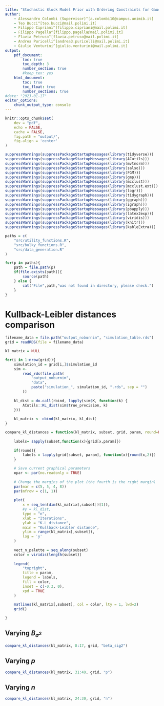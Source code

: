 ```yaml
---
title: "Stochastic Block Model Prior with Ordering Constraints for Gaussian Graphical Models"
author:
    - Alessandro Colombi (Supervisor)^[a.colombi10@campus.unimib.it]
    - Teo Bucci^[teo.bucci@mail.polimi.it]
    - Filippo Cipriani^[filippo.cipriani@mail.polimi.it]
    - Filippo Pagella^[filippo.pagella@mail.polimi.it]
    - Flavia Petruso^[flavia.petruso@mail.polimi.it]
    - Andrea Puricelli^[andrea3.puricelli@mail.polimi.it]
    - Giulio Venturini^[giulio.venturini@mail.polimi.it]
output:
    pdf_document:
        toc: true
        toc_depth: 3
        number_section: true
        #keep_tex: yes
    html_document:
        toc: true
        toc_float: true
        number_sections: true
#date: "2023-01-17"
editor_options:
    chunk_output_type: console
---
```


```r
knitr::opts_chunk$set(
    dev = "pdf",
    echo = FALSE,
    cache = FALSE,
    fig.path = "output/",
    fig.align = 'center'
)
```

```r
suppressWarnings(suppressPackageStartupMessages(library(tidyverse)))
suppressWarnings(suppressPackageStartupMessages(library(ACutils)))
suppressWarnings(suppressPackageStartupMessages(library(mvtnorm)))
suppressWarnings(suppressPackageStartupMessages(library(salso)))
suppressWarnings(suppressPackageStartupMessages(library(FGM)))
suppressWarnings(suppressPackageStartupMessages(library(gmp)))
suppressWarnings(suppressPackageStartupMessages(library(mcclust)))
suppressWarnings(suppressPackageStartupMessages(library(mcclust.ext)))
suppressWarnings(suppressPackageStartupMessages(library(logr)))
suppressWarnings(suppressPackageStartupMessages(library(tidygraph)))
suppressWarnings(suppressPackageStartupMessages(library(ggraph)))
suppressWarnings(suppressPackageStartupMessages(library(igraph)))
suppressWarnings(suppressPackageStartupMessages(library(pbapply)))
suppressWarnings(suppressPackageStartupMessages(library(latex2exp)))
suppressWarnings(suppressPackageStartupMessages(library(viridis)))
suppressWarnings(suppressPackageStartupMessages(library(knitr)))
suppressWarnings(suppressPackageStartupMessages(library(kableExtra)))
```
```r
paths = c(
    "src/utility_functions.R",
    "src/bulky_functions.R",
    "src/data_generation.R"
)

for(p in paths){
    path = file.path(p)
    if(file.exists(path)){
        source(path)
    } else {
        cat("File",path,"was not found in directory, please check.")
    }
}
```

\newpage

# Kullback-Leibler distances comparison

```r

filename_data = file.path("output_noburnin", "simulation_table.rds")
grid = readRDS(file = filename_data)

kl_matrix = NULL

for(i in 1:nrow(grid)){
    simulation_id = grid[i,]$simulation_id
    sim <-
        read_rds(file.path(
            "output_noburnin",
            "data",
            paste("simulation_", simulation_id, ".rds", sep = "")
        ))
    
    kl_dist = do.call(rbind, lapply(sim$K, function(k) {
        ACutils::KL_dist(sim$true_precision, k)
    }))
    
    kl_matrix <- cbind(kl_matrix, kl_dist)
}

compare_kl_distances = function(kl_matrix, subset, grid, param, round=FALSE){
    
    labels= sapply(subset,function(x){grid[x,param]})
    
    if(round){
        labels = lapply(grid[subset, param], function(x){round(x,2)})
    }

    # Save current graphical parameters
    opar <- par(no.readonly = TRUE)
    
    # Change the margins of the plot (the fourth is the right margin)
    par(mar = c(5, 5, 4, 8))
    par(mfrow = c(1, 1))
    
    plot(
        x = seq_len(dim(kl_matrix[,subset])[1]),
        #y = kl_dist,
        type = "n",
        xlab = "Iterations",
        ylab = "K-L distance",
        main = "Kullback-Leibler distance",
        ylim = range(kl_matrix[,subset]),
        log = 'y'
    )
    
    vect_n_palette = seq_along(subset)
    color = viridis(length(subset))
    
    legend(
        "topright",
        title = param,
        legend = labels,
        fill = color,
        inset = c(-0.3, 0),
        xpd = TRUE
    )
    
    matlines(kl_matrix[,subset], col = color, lty = 1, lwd=2)
    grid()

}
```

## Varying $B_{\sigma^2}$

```r
compare_kl_distances(kl_matrix, 8:17, grid, "beta_sig2")
```

## Varying $p$

```r
compare_kl_distances(kl_matrix, 31:40, grid, "p")
```

## Varying $n$

```r
compare_kl_distances(kl_matrix, 24:30, grid, "n")
```


